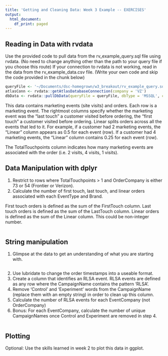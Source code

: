```yaml
---
title: 'Getting and Cleaning Data: Week 3 Example -- EXERCISES'
output:
  html_document:
    df_print: paged
---
```


## Reading in Data with rvdata
Use the provided code to pull data from the rv_example_query.sql file using rvdata. (No need to change anything other than the path to your query file if you choose this route) 
If your connection to rvdata is not working, read in the data from the rv_example_data.csv file. (Write your own code and skip the code provided in the chunk below)
```r
queryFile <- '~/Documents/dsc-homegrown/w3_breakout/rv_example_query.sql'
atlasConn <- rvdata::getAtlasDatabaseConnection(company = 'VZ')
dbData <- rvdata::pullDbData(queryFile = queryFile, dbType = 'MSSQL', conn = atlasConn)
```

This data contains marketing events (site visits) and orders. Each row is a marketing event. The rightmost columns specify whether the marketing event
was the "last touch" a customer visited before ordering, the "first touch" a customer visited before ordering. Linear splits orders across all
the events that led to it. For example, if a customer had 2 marketing events, the "Linear" column appears as 0.5 for each event (row). If a customer
had 4 marketing events, the "Linear" column contains 0.25 for each event (row).

The TotalTouchpoints column indicates how many marketing events are associated with the order (i.e. 2 visits, 4 visits, 1 visits).

## Data Manipulation with dplyr
1. Restrict to rows where TotalTouchpoints > 1 and OrderCompany is either 73 or 54 (Frontier or Verizon).
2. Calculate the number of first touch, last touch, and linear orders associated with each EventType and Brand.

First touch orders is defined as the sum of the FirstTouch column.
Last touch orders is defined as the sum of the LastTouch column.
Linear orders is defined as the sum of the Linear column. This could be non-integer number. 
```r

```
## String manipulation
1. Glimpse at the data to get an understanding of what you are starting with.
```r

```
2. Use lubridate to change the order timestamps into a useable format.
3. Create a column that identifies an RLSA event. RLSA events are defined as any row where the CampaignName contains the pattern 'RLSA'.
4. Remove 'Control' and 'Experiment' words from the CampaignName (replace them with an empty string) in order to clean up this column.
5. Calculate the number of RLSA events for each EventCompany (not OrderCompany)
6. Bonus: For each EventCompany, calculate the number of unique CampaignNames once Control and Experiment are removed in step 4.
```r

```
## Plotting
Optional: Use the skills learned in week 2 to plot this data in ggplot.
```r

```

